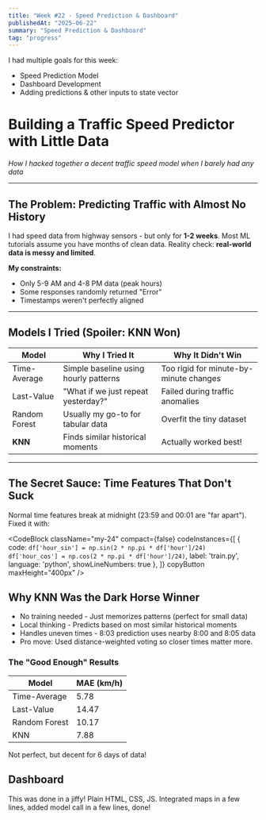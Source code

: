 ```yaml
---
title: "Week #22 - Speed Prediction & Dashboard"
publishedAt: "2025-06-22"
summary: "Speed Prediction & Dashboard"
tag: "progress"
---
```


I had multiple goals for this week:
- Speed Prediction Model
- Dashboard Development
- Adding predictions & other inputs to state vector

# Building a Traffic Speed Predictor with Little Data
*How I hacked together a decent traffic speed model when I barely had any data*

---

## The Problem: Predicting Traffic with Almost No History

I had speed data from highway sensors - but only for **1-2 weeks**. Most ML tutorials assume you have months of clean data. Reality check: **real-world data is messy and limited**.

**My constraints:**
- Only 5-9 AM and 4-8 PM data (peak hours)
- Some responses randomly returned "Error" 
- Timestamps weren't perfectly aligned

---

## Models I Tried (Spoiler: KNN Won)

| Model          | Why I Tried It                             | Why It Didn't Win                          |
|----------------|--------------------------------------------|--------------------------------------------|
| Time-Average   | Simple baseline using hourly patterns      | Too rigid for minute-by-minute changes     |
| Last-Value     | "What if we just repeat yesterday?"        | Failed during traffic anomalies            |
| Random Forest  | Usually my go-to for tabular data          | Overfit the tiny dataset                   |
| **KNN**        | Finds similar historical moments           | Actually worked best!                      |

---

## The Secret Sauce: Time Features That Don't Suck

Normal time features break at midnight (23:59 and 00:01 are "far apart"). Fixed it with:

<CodeBlock className="my-24"
    compact={false}
    codeInstances={[
        {
            code: `df['hour_sin'] = np.sin(2 * np.pi * df['hour']/24)
df['hour_cos'] = np.cos(2 * np.pi * df['hour']/24)`,
            label: 'train.py',
            language: 'python',
            showLineNumbers: true
        },
    ]}
    copyButton
    maxHeight="400px"
/>

## Why KNN Was the Dark Horse Winner
- No training needed - Just memorizes patterns (perfect for small data)
- Local thinking - Predicts based on most similar historical moments
- Handles uneven times - 8:03 prediction uses nearby 8:00 and 8:05 data
- Pro move: Used distance-weighted voting so closer times matter more.

### The "Good Enough" Results

| Model | MAE (km/h) | 
|--------|----------------|
| Time-Average | 5.78 |
| Last-Value | 14.47 |
| Random Forest | 10.17 |
| KNN | 7.88 |

Not perfect, but decent for 6 days of data!

## Dashboard

This was done in a jiffy! Plain HTML, CSS, JS. Integrated maps in a few lines, added model call in a few lines, done!




